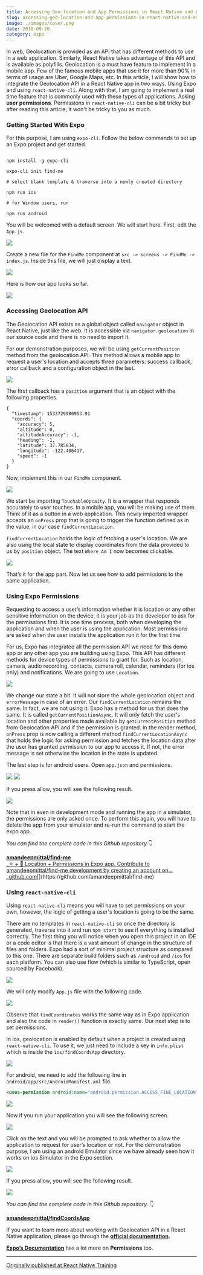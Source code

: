 ```yaml
---
title: Accessing Geo-location and App Permissions in React Native and Expo
slug: accessing-geo-location-and-app-permissions-in-react-native-and-expo
image: ./images/cover.png
date: 2018-09-20
category: expo
---
```


In web, Geolocation is provided as an API that has different methods to use in a web application. Similarly, React Native takes advantage of this API and is available as polyfills. Geolocation is a must have feature to implement in a mobile app. Few of the famous mobile apps that use it for more than 90% in terms of usage are Uber, Google Maps, etc. In this article, I will show how to integrate the Geolocation API in a React Native app in two ways. Using Expo and using `react-native-cli`. Along with that, I am going to implement a real time feature that is commonly used with these types of applications. Asking **user permissions**. Permissions in `react-native-cli` can be a bit tricky but after reading this article, it won't be tricky to you as much.

### Getting Started With Expo

For this purpose, I am using `expo-cli`. Follow the below commands to set up an Expo project and get started.

```shell

npm install -g expo-cli

expo-cli init find-me

# select blank template & traverse into a newly created directory

npm run ios

# for Window users, run

npm run android
```

You will be welcomed with a default screen. We will start here. First, edit the `App.js`.

![](https://cdn-images-1.medium.com/max/800/1*t-yXnKyzuPQ4QyWLEJqkTg.png)

Create a new file for the `FindMe` component at `src -> screens -> FindMe -> index.js`. Inside this file, we will just display a text.

![](https://cdn-images-1.medium.com/max/800/1*DQ62hT6lGTGN1gl3dtXdRw.png)

Here is how our app looks so far.

![](https://cdn-images-1.medium.com/max/800/1*L7myfguVDny9zkf0SZ-56A.png)

### Accessing Geolocation API

The Geolocation API exists as a global object called `navigator` object in React Native, just like the web. It is accessible via `navigator.geolocation` in our source code and there is no need to import it.

For our demonstration purposes, we will be using `getCurrentPosition` method from the geolocation API. This method allows a mobile app to request a user's location and accepts three parameters: success callback, error callback and a configuration object in the last.

![](https://cdn-images-1.medium.com/max/800/1*fvw2WN4oiQSiOno-F0tBaA.png)

The first callback has a `position` argument that is an object with the following properties.

```shell
{
  "timestamp": 1533729980953.91
  "coords": {
    "accuracy": 5,
    "altitude": 0,
    "altitudeAccuracy": -1,
    "heading": -1,
    "latitude": 37.785834,
    "longitude": -122.406417,
    "speed": -1
  }
}
```

Now, implement this in our `FindMe` component.

![](https://cdn-images-1.medium.com/max/800/1*niawEqpzyk42BN6cp8cmdQ.png)

We start be importing `TouchableOpcaity`. It is a wrapper that responds accurately to user touches. In a mobile app, you will be making use of them. Think of it as a button in a web application. This newly imported wrapper accepts an `onPress` prop that is going to trigger the function defined as in the value, in our case `findCurrentLocation`.

`findCurrentLocation` holds the logic of fetching a user's location. We are also using the local state to display coordinates from the data provided to us by `position` object. The text `Where Am I` now becomes clickable.

![](https://cdn-images-1.medium.com/max/800/1*CMCljDxK6AKqBFPcZpdAnQ.png)

That’s it for the app part. Now let us see how to add permissions to the same application.

### Using Expo Permissions

Requesting to access a user’s information whether it is location or any other sensitive information on the device, it is your job as the developer to ask for the permissions first. It is one time process, both when developing the application and when the user is using the application. Most permissions are asked when the user installs the application run it for the first time.

For us, Expo has integrated all the permission API we need for this demo app or any other app you are building using Expo. This API has different methods for device types of permissions to grant for. Such as location, camera, audio recording, contacts, camera roll, calendar, reminders (for ios only) and notifications. We are going to use `Location`.

![](https://cdn-images-1.medium.com/max/800/1*5FXyNeelAMMpvhHudlWZyw.png)

We change our state a bit. It will not store the whole geolocation object and `errorMessage` in case of an error. Our `findCurrentLocation` remains the same. In fact, we are not using it. Expo has a method for us that does the same. It is called `getCurrentPositionAsync`. It will only fetch the user's location and other properties made available by `getCurrentPosition` method from Geolocation API and if the permission is granted. In the render method, `onPress` prop is now calling a different method `findCurrentLocationAsync` that holds the logic for asking permission and fetches the location data after the user has granted permission to our app to access it. If not, the error message is set otherwise the location in the state is updated.

The last step is for android users. Open `app.json` and permissions.

![](https://cdn-images-1.medium.com/max/800/1*zRAdrOQmO2Ht94771FwfLQ.png)
![](https://cdn-images-1.medium.com/max/800/1*Uh3qovlCclxuOSrDl9_W-g.png)

If you press allow, you will see the following result.

![](https://cdn-images-1.medium.com/max/800/1*9tcfI5LQ5YT4nkdUAliGwg.png)

Note that in even in development mode and running the app in a simulator, the permissions are only asked once. To perform this again, you will have to delete the app from your simulator and re-run the command to start the expo app.

*You can find the complete code in this Github repository.*👇

[**amandeepmittal/find-me**  
\_⚛️ + 📱 Location + Permissions in Expo app. Contribute to amandeepmittal/find-me development by creating an account on…\_github.com](https://github.com/amandeepmittal/find-me 'https://github.com/amandeepmittal/find-me')[](https://github.com/amandeepmittal/find-me)

### Using `react-native-cli`

Using `react-native-cli` means you will have to set permissions on your own, however, the logic of getting a user's location is going to be the same.

There are no templates in `react-native-cli` so once the directory is generated, traverse into it and run `npm start` to see if everything is installed correctly. The first thing you will notice when you open this project in an IDE or a code editor is that there is a vast amount of change in the structure of files and folders. Expo had a sort of minimal project structure as compared to this one. There are separate build folders such as `/android` and `/ios` for each platform. You can also use flow (which is similar to TypeScript, open sourced by Facebook).

![](https://cdn-images-1.medium.com/max/800/1*HCrbkGlatt1GkoXXUoDxOw.png)

We will only modify `App.js` file with the following code.

![](https://cdn-images-1.medium.com/max/800/1*-h2Av7ibSO46nmITcB_pbA.png)

Observe that `findCoordinates` works the same way as in Expo application and also the code in `render()` function is exactly same. Our next step is to set permissions.

In ios, geolocation is enabled by default when a project is created using `react-native-cli`. To use it, we just need to include a key in `info.plist` which is inside the `ios/findCoordsApp` directory.

![](https://cdn-images-1.medium.com/max/800/1*El9k4ATwC18FZfwztwFFLA.png)

For android, we need to add the following line in `android/app/src/AndroidManifest.xml` file.

```xml
<uses-permission android:name="android.permission.ACCESS_FINE_LOCATION" />
```

![](https://cdn-images-1.medium.com/max/800/1*6-zhbdDlRjOgsivgh8HuMw.png)

Now if you run your application you will see the following screen.

![](https://cdn-images-1.medium.com/max/800/1*H931wEjHcVDXddtn9MgI4w.png)

Click on the text and you will be prompted to ask whether to allow the application to request for user’s location or not. For the demonstration purpose, I am using an android Emulator since we have already seen how it works on ios Simulator in the Expo section.

![](https://cdn-images-1.medium.com/max/800/1*op9kur7KZeinIFvzjfsryg.png)

If you press allow, you will see the following result.

![](https://cdn-images-1.medium.com/max/800/1*WN-pTs6HekIS62dCrqm4uQ.png)

_You can find the complete code in this Github repository._ 👇

[**amandeepmittal/findCoordsApp**](https://github.com/amandeepmittal/findCoordsApp)

If you want to learn more about working with Geolocation API in a React Native application, please go through the [**official documentation**](https://facebook.github.io/react-native/docs/geolocation)**.**

[**Expo’s Documentation**](https://docs.expo.io/versions/latest/sdk/permissions#__next) has a lot more on **Permissions** too.

---

[Originally published at React Native Training](https://medium.com/react-native-training/accessing-geo-location-and-app-permissions-in-react-native-and-expo-e7a1bd4714a2)
